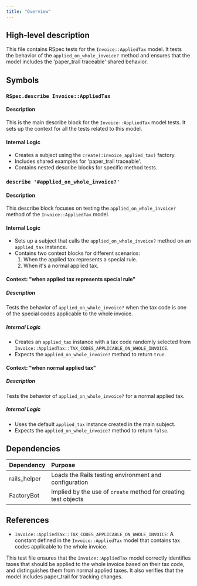 ```yaml
---
title: "Overview"
---
```


## High-level description
This file contains RSpec tests for the `Invoice::AppliedTax` model. It tests the behavior of the `applied_on_whole_invoice?` method and ensures that the model includes the 'paper_trail traceable' shared behavior.

## Symbols

### `RSpec.describe Invoice::AppliedTax`
#### Description
This is the main describe block for the `Invoice::AppliedTax` model tests. It sets up the context for all the tests related to this model.

#### Internal Logic
- Creates a subject using the `create(:invoice_applied_tax)` factory.
- Includes shared examples for 'paper_trail traceable'.
- Contains nested describe blocks for specific method tests.

### `describe '#applied_on_whole_invoice?'`
#### Description
This describe block focuses on testing the `applied_on_whole_invoice?` method of the `Invoice::AppliedTax` model.

#### Internal Logic
- Sets up a subject that calls the `applied_on_whole_invoice?` method on an `applied_tax` instance.
- Contains two context blocks for different scenarios:
  1. When the applied tax represents a special rule.
  2. When it's a normal applied tax.

#### Context: "when applied tax represents special rule"
##### Description
Tests the behavior of `applied_on_whole_invoice?` when the tax code is one of the special codes applicable to the whole invoice.

##### Internal Logic
- Creates an `applied_tax` instance with a tax code randomly selected from `Invoice::AppliedTax::TAX_CODES_APPLICABLE_ON_WHOLE_INVOICE`.
- Expects the `applied_on_whole_invoice?` method to return `true`.

#### Context: "when normal applied tax"
##### Description
Tests the behavior of `applied_on_whole_invoice?` for a normal applied tax.

##### Internal Logic
- Uses the default `applied_tax` instance created in the main subject.
- Expects the `applied_on_whole_invoice?` method to return `false`.

## Dependencies
| Dependency | Purpose |
|:-----------|:--------|
| rails_helper | Loads the Rails testing environment and configuration |
| FactoryBot | Implied by the use of `create` method for creating test objects |

## References
- `Invoice::AppliedTax::TAX_CODES_APPLICABLE_ON_WHOLE_INVOICE`: A constant defined in the `Invoice::AppliedTax` model that contains tax codes applicable to the whole invoice.

This test file ensures that the `Invoice::AppliedTax` model correctly identifies taxes that should be applied to the whole invoice based on their tax code, and distinguishes them from normal applied taxes. It also verifies that the model includes paper_trail for tracking changes.